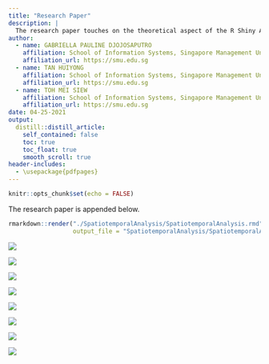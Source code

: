 ```yaml
---
title: "Research Paper"
description: |
  The research paper touches on the theoretical aspect of the R Shiny App and it aims to provide the motivation, objetive and the findings.
author:
  - name: GABRIELLA PAULINE DJOJOSAPUTRO
    affiliation: School of Information Systems, Singapore Management University
    affiliation_url: https://smu.edu.sg
  - name: TAN HUIYONG 
    affiliation: School of Information Systems, Singapore Management University
    affiliation_url: https://smu.edu.sg
  - name: TOH MEI SIEW
    affiliation: School of Information Systems, Singapore Management University
    affiliation_url: https://smu.edu.sg
date: 04-25-2021
output:
  distill::distill_article:
    self_contained: false
    toc: true
    toc_float: true
    smooth_scroll: true
header-includes:
  - \usepackage{pdfpages}
---
```



```r
knitr::opts_chunk$set(echo = FALSE)
```

The research paper is appended below.

```r
rmarkdown::render("./SpatiotemporalAnalysis/SpatiotemporalAnalysis.rmd",
                  output_file = "SpatiotemporalAnalysis/SpatiotemporalAnalysis_test.pdf")
```
\includepdf[pages={1}]{SpatiotemporalAnalysis/SpatiotemporalAnalysis.pdf}


![](Images/SpatiotemporalAnalysis-page-001.jpg)

![](Images/SpatiotemporalAnalysis-page-002.jpg)

![](Images/SpatiotemporalAnalysis-page-003.jpg)

![](Images/SpatiotemporalAnalysis-page-004.jpg)

![](Images/SpatiotemporalAnalysis-page-005.jpg)

![](Images/SpatiotemporalAnalysis-page-006.jpg)

![](Images/SpatiotemporalAnalysis-page-007.jpg)

![](Images/SpatiotemporalAnalysis-page-008.jpg)

